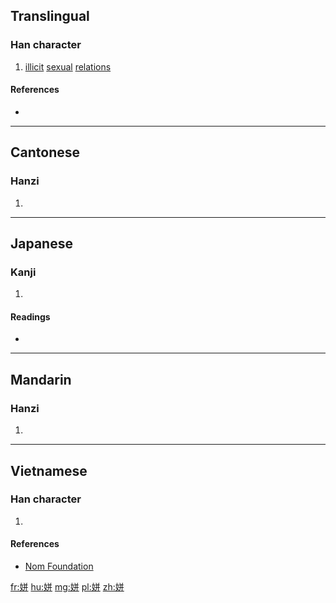 ==Translingual==

===Han character===
{{Han char|rn=38|rad=女|as=06|sn=9|four=48441|canj=VTT|ids=⿰女并}}

# [[illicit]] [[sexual]] [[relation]]s

====References====
* {{Han ref|kx=0259.160|dkj=06199|dj=0525.150|hdz=21047.100|uh=59D8|ud=23000|bh=ABB9|bd=43961}}

----

==Cantonese==

===Hanzi===
{{yue-hanzi|jyut=|y=ping1}}

# {{defn|lang=yue|sort=女06}}

----

==Japanese==

===Kanji===
{{ja-kanji|grade=|rs=女06}}

# {{defn|lang=ja|sort=女06}}

====Readings====
* {{ja-readings|on=[[ひん]] (hin), [[ほう]] (hō), [[へい]] (hei)|kun=}}

----

==Mandarin==

===Hanzi===
{{cmn-hanzi|pin=[[pīn]] ([[pin1]])|wg=p'in<sup>1</sup>}}

# {{defn|lang=cmn|sort=女06}}

----

==Vietnamese==

===Han character===
{{vi-hantu|[[phanh]]|rs=女06}}

# {{defn|lang=vi|sort=女06}}

====References====
*[http://nomfoundation.org/common/nom_details.php?codepoint=59d8 Nom Foundation]

[[fr:姘]]
[[hu:姘]]
[[mg:姘]]
[[pl:姘]]
[[zh:姘]]